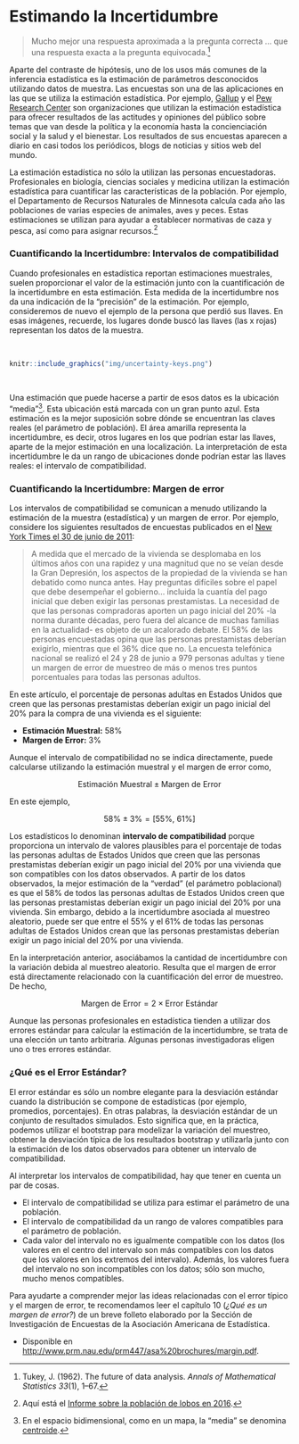 # Estimando la Incertidumbre {-}

> Mucho mejor una respuesta aproximada a la pregunta correcta &hellip; que una respuesta exacta a la pregunta equivocada.^[Tukey, J. (1962). The future of data analysis. *Annals of Mathematical Statistics 33*(1), 1&ndash;67.]

Aparte del contraste de hipótesis, uno de los usos más comunes de la inferencia estadística es la estimación de parámetros desconocidos utilizando datos de muestra. Las encuestas son una de las aplicaciones en las que se utiliza la estimación estadística. Por ejemplo, [Gallup](http://www.gallup.com/) y el [Pew Research Center](http://www.pewresearch.org/) son organizaciones que utilizan la estimación estadística para ofrecer resultados de las actitudes y opiniones del público sobre temas que van desde la política y la economía hasta la concienciación social y la salud y el bienestar. Los resultados de sus encuestas aparecen a diario en casi todos los periódicos, blogs de noticias y sitios web del mundo.

La estimación estadística no sólo la utilizan las personas encuestadoras. Profesionales en biología, ciencias sociales y medicina utilizan la estimación estadística para cuantificar las características de la población. Por ejemplo, el Departamento de Recursos Naturales de Minnesota calcula cada año las poblaciones de varias especies de animales, aves y peces. Estas estimaciones se utilizan para ayudar a establecer normativas de caza y pesca, así como para asignar recursos.^[Aquí está el [Informe sobre la población de lobos en 2016](http://files.dnr.state.mn.us/wildlife/wolves/2016/survey-wolf.pdf).]


### Cuantificando la Incertidumbre: Intervalos de compatibilidad {-}

Cuando profesionales en estadística reportan estimaciones muestrales, suelen proporcionar el valor de la estimación junto con la cuantificación de la incertidumbre en esta estimación. Esta medida de la incertidumbre nos da una indicación de la "precisión" de la estimación. Por ejemplo, consideremos de nuevo el ejemplo de la persona que perdió sus llaves. En esas imágenes, recuerde, los lugares donde buscó las llaves (las x rojas) representan los datos de la muestra. 

<br />

```r
knitr::include_graphics("img/uncertainty-keys.png")
```

<br />

Una estimación que puede hacerse a partir de esos datos es la ubicación "media"^[En el espacio bidimensional, como en un mapa, la "media" se denomina [centroide](https://en.wikipedia.org/wiki/Centroid).]. Esta ubicación está marcada con un gran punto azul. Esta estimación es la mejor suposición sobre dónde se encuentran las claves reales (el parámetro de población). El área amarilla representa la incertidumbre, es decir, otros lugares en los que podrían estar las llaves, aparte de la mejor estimación en una localización. La interpretación de esta incertidumbre le da un rango de ubicaciones donde podrían estar las llaves reales: el intervalo de compatibilidad. 

### Cuantificando la Incertidumbre: Margen de error {-}

Los intervalos de compatibilidad se comunican a menudo utilizando la estimación de la muestra (estadística) y un margen de error. Por ejemplo, considere los siguientes resultados de encuestas publicados en el [New York Times el 30 de junio de 2011](http://query.nytimes.com/gst/fullpage.html?res=980DE0DF1530F933A05755C0A9679D8B63):

> A medida que el mercado de la vivienda se desplomaba en los últimos años con una rapidez y una magnitud que no se veían desde la Gran Depresión, los aspectos de la propiedad de la vivienda se han debatido como nunca antes. Hay preguntas difíciles sobre el papel que debe desempeñar el gobierno... incluida la cuantía del pago inicial que deben exigir las personas prestamistas. La necesidad de que las personas compradoras aporten un pago inicial del 20% -la norma durante décadas, pero fuera del alcance de muchas familias en la actualidad- es objeto de un acalorado debate. El 58% de las personas encuestadas opina que las personas prestamistas deberían exigirlo, mientras que el 36% dice que no. La encuesta telefónica nacional se realizó el 24 y 28 de junio a 979 personas adultas y tiene un margen de error de muestreo de más o menos tres puntos porcentuales para todas las personas adultos.

En este artículo, el porcentaje de personas adultas en Estados Unidos que creen que las personas prestamistas deberían exigir un pago inicial del 20% para la compra de una vivienda es el siguiente:

- **Estimación Muestral:** 58%
- **Margen de Error:** 3%

Aunque el intervalo de compatibilidad no se indica directamente, puede calcularse utilizando la estimación muestral y el margen de error como,

$$
\mathrm{Estimación~Muestral} \pm \mathrm{Margen~de~Error}
$$

En este ejemplo,

$$
58\% \pm 3\% = \left[55\%,~61\%\right]
$$

Los estadísticos lo denominan **intervalo de compatibilidad** porque proporciona un intervalo de valores plausibles para el porcentaje de todas las personas adultas de Estados Unidos que creen que las personas prestamistas deberían exigir un pago inicial del 20% por una vivienda que son compatibles con los datos observados. A partir de los datos observados, la mejor estimación de la "verdad" (el parámetro poblacional) es que el 58% de todos las personas adultas de Estados Unidos creen que las personas prestamistas deberían exigir un pago inicial del 20% por una vivienda. Sin embargo, debido a la incertidumbre asociada al muestreo aleatorio, puede ser que entre el 55% y el 61% de todas las personas adultas de Estados Unidos crean que las personas prestamistas deberían exigir un pago inicial del 20% por una vivienda. 

En la interpretación anterior, asociábamos la cantidad de incertidumbre con la variación debida al muestreo aleatorio. Resulta que el margen de error está directamente relacionado con la cuantificación del error de muestreo. De hecho,  

$$
\mathrm{Margen~de~Error} = 2 \times \mathrm{Error~Estándar}
$$

Aunque las personas profesionales en estadística tienden a utilizar dos errores estándar para calcular la estimación de la incertidumbre, se trata de una elección un tanto arbitraria. Algunas personas investigadoras eligen uno o tres errores estándar.


### ¿Qué es el Error Estándar? {-}

El error estándar es sólo un nombre elegante para la desviación estándar cuando la distribución se compone de estadísticas (por ejemplo, promedios, porcentajes). En otras palabras, la desviación estándar de un conjunto de resultados simulados. Esto significa que, en la práctica, podemos utilizar el bootstrap para modelizar la variación del muestreo, obtener la desviación típica de los resultados bootstrap y utilizarla junto con la estimación de los datos observados para obtener un intervalo de compatibilidad.

Al interpretar los intervalos de compatibilidad, hay que tener en cuenta un par de cosas.

- El intervalo de compatibilidad se utiliza para estimar el parámetro de una población.
- El intervalo de compatibilidad da un rango de valores compatibles para el parámetro de población. 
- Cada valor del intervalo no es igualmente compatible con los datos (los valores en el centro del intervalo son más compatibles con los datos que los valores en los extremos del intervalo). Además, los valores fuera del intervalo no son incompatibles con los datos; sólo son mucho, mucho menos compatibles.

Para ayudarte a comprender mejor las ideas relacionadas con el error típico y el margen de error, te recomendamos leer el capítulo 10 (*¿Qué es un margen de error?*) de un breve folleto elaborado por la Sección de Investigación de Encuestas de la Asociación Americana de Estadística. 

- Disponible en [http://www.prm.nau.edu/prm447/asa%20brochures/margin.pdf](http://www.prm.nau.edu/prm447/asa%20brochures/margin.pdf).

